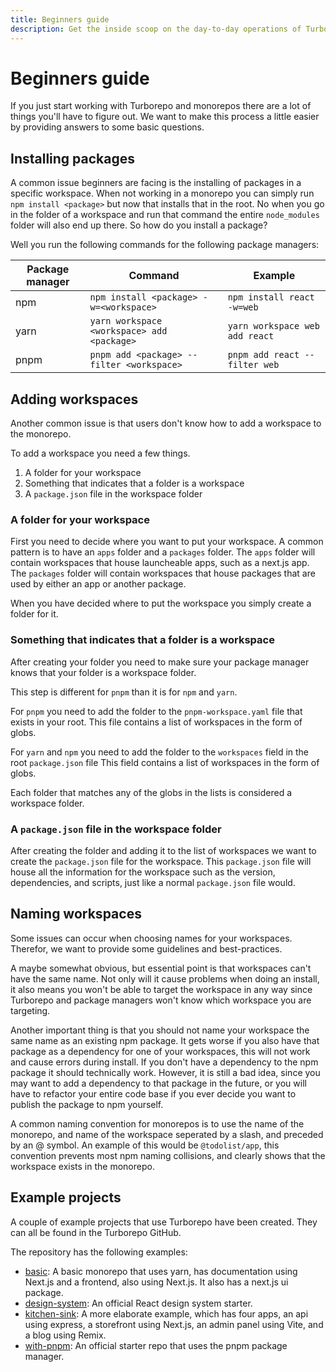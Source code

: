 ```yaml
---
title: Beginners guide
description: Get the inside scoop on the day-to-day operations of Turborepo
---
```


# Beginners guide

If you just start working with Turborepo and monorepos there are a lot of things you'll have to figure out. We want to make this process a little easier by providing answers to some basic questions.

## Installing packages

A common issue beginners are facing is the installing of packages in a specific workspace.
When not working in a monorepo you can simply run `npm install <package>` but now that installs that in the root.
No when you go in the folder of a workspace and run that command the entire `node_modules` folder will also end up there.
So how do you install a package?

Well you run the following commands for the following package managers:

| Package manager | Command                                    | Example                        |
| --------------- | ------------------------------------------ | ------------------------------ |
| npm             | `npm install <package> -w=<workspace>`     | `npm install react -w=web`     |
| yarn            | `yarn workspace <workspace> add <package>` | `yarn workspace web add react` |
| pnpm            | `pnpm add <package> --filter <workspace>`  | `pnpm add react --filter web`  |

## Adding workspaces

Another common issue is that users don't know how to add a workspace to the monorepo.

To add a workspace you need a few things.

1. A folder for your workspace
2. Something that indicates that a folder is a workspace
3. A `package.json` file in the workspace folder

### A folder for your workspace

First you need to decide where you want to put your workspace.
A common pattern is to have an `apps` folder and a `packages` folder.
The `apps` folder will contain workspaces that house launcheable apps, such as a next.js app.
The `packages` folder will contain workspaces that house packages that are used by either an app or another package.

When you have decided where to put the workspace you simply create a folder for it.

### Something that indicates that a folder is a workspace

After creating your folder you need to make sure your package manager knows that your folder is a workspace folder.

This step is different for `pnpm` than it is for `npm` and `yarn`.

For `pnpm` you need to add the folder to the `pnpm-workspace.yaml` file that exists in your root.
This file contains a list of workspaces in the form of globs.

For `yarn` and `npm` you need to add the folder to the `workspaces` field in the root `package.json` file
This field contains a list of workspaces in the form of globs.

Each folder that matches any of the globs in the lists is considered a workspace folder.

### A `package.json` file in the workspace folder

After creating the folder and adding it to the list of workspaces we want to create the `package.json` file for the workspace.
This `package.json` file will house all the information for the workspace such as the version, dependencies, and scripts, just like a normal `package.json` file would.

## Naming workspaces

Some issues can occur when choosing names for your workspaces.
Therefor, we want to provide some guidelines and best-practices.

A maybe somewhat obvious, but essential point is that workspaces can't have the same name.
Not only will it cause problems when doing an install, it also means you won't be able to target the workspace in any way since Turborepo and package managers won't know which workspace you are targeting.

Another important thing is that you should not name your workspace the same name as an existing npm package.
It gets worse if you also have that package as a dependency for one of your workspaces, this will not work and cause errors during install.
If you don't have a dependency to the npm package it should technically work.
However, it is still a bad idea, since you may want to add a dependency to that package in the future, or you will have to refactor your entire code base if you ever decide you want to publish the package to npm yourself.

A common naming convention for monorepos is to use the name of the monorepo, and name of the workspace seperated by a slash, and preceded by an @ symbol.
An example of this would be `@todolist/app`, this convention prevents most npm naming collisions, and clearly shows that the workspace exists in the monorepo.

## Example projects

A couple of example projects that use Turborepo have been created.
They can all be found in the Turborepo GitHub.

The repository has the following examples:

- [basic](https://github.com/vercel/turborepo/tree/main/examples/basic): A basic monorepo that uses yarn, has documentation using Next.js and a frontend, also using Next.js. It also has a next.js ui package.
- [design-system](https://github.com/vercel/turborepo/tree/main/examples/design-system): An official React design system starter.
- [kitchen-sink](https://github.com/vercel/turborepo/tree/main/examples/kitchen-sink): A more elaborate example, which has four apps, an api using express, a storefront using Next.js, an admin panel using Vite, and a blog using Remix.
- [with-pnpm](https://github.com/vercel/turborepo/tree/main/examples/with-pnpm): An official starter repo that uses the pnpm package manager.
